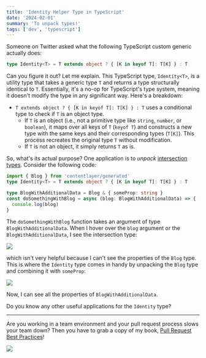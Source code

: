 ```yaml
---
title: 'Identity Helper Type in TypeScript'
date: '2024-02-01'
summary: 'To unpack types!'
tags: ['dev', 'typescript']
---
```


Someone on Twitter asked what the following TypeScript custom generic actually does:

```typescript
type Identity<T> = T extends object ? { [K in keyof T]: T[K] } : T
```

Can you figure it out? Let me explain. This TypeScript type, `Identity<T>`, is a utility type that takes a generic type `T` and returns a type structurally identical to `T`. Essentially, it's a no-op for TypeScript's type system, meaning it doesn't modify the type in any significant way. Here's a breakdown:

- `T extends object ? { [K in keyof T]: T[K] } : T` uses a conditional type to check if `T` is an object type.
  - If `T` is an object (i.e., not a primitive type like `string`, `number`, or `boolean`), it maps over all keys of `T` (`keyof T`) and constructs a new type with the same keys and their corresponding types (`T[K]`). This process recreates the original type `T` without modification.
  - If `T` is not an object, it simply returns `T` as is.

So, what's its actual purpose? One application is to _unpack_ [intersection types](https://www.typescriptlang.org/docs/handbook/2/objects.html#intersection-types). Consider the following code:

```typescript
import { Blog } from 'contentlayer/generated'
type Identity<T> = T extends object ? { [K in keyof T]: T[K] } : T

type BlogWithAdditionalData = Blog & { someProp: string }
const doSomethingWithBlog = async (blog: BlogWithAdditionalData) => {
  console.log(blog)
}
```

The `doSomethingWithBlog` function takes an argument of type `BlogWithAdditionalData`. When I hover over the `blog` argument or the `BlogWithAdditionalData`, I see the intersection type:

![](/static/images/articles/intersection-type.png.webp)

which isn't very helpful because I can't see the properties of the `Blog` type. This is where the `Identity` type comes in handy by unpacking the `Blog` type and combining it with `someProp`:

![](/static/images/articles/identity-type.png.webp)

Now, I can see all the properties of `BlogWithAdditionalData`.

Do you know any other useful applications for the `Identity` type?

---

Are you working in a team environment and your pull request process slows your team down? Then you have to grab a copy of my book, [Pull Request Best Practices](https://pr.nico.fyi)!

![](/static/images/articles/pull-request-best-practices.png)
